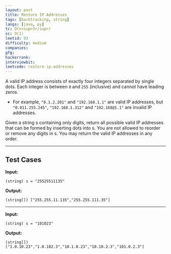 ```yaml
---
layout: post
title: Restore IP Addresses
tags: [backtracking, string]
langs: [java, py]
tc: O(n<sup>3</sup>)
sc: O(1)
leetid: 93
difficulty: medium
companies: 
gfg: 
hackerrank: 
interviewbit: 
leetcode: restore-ip-addresses
---
```


A valid IP address consists of exactly four integers separated by single dots. 
Each integer is between `0` and `255` (inclusive) and cannot have leading zeros. 
- For example, `"0.1.2.201"` and `"192.168.1.1"` are valid IP addresses, 
but `"0.011.255.245"`, `"192.168.1.312"` and `"192.168@1.1"` are invalid IP addresses.

Given a string s containing only digits, 
return all possible valid IP addresses that can be formed by inserting dots into s. 
You are not allowed to reorder or remove any digits in s. 
You may return the valid IP addresses in any order.

---

## Test Cases

**Input:**
```
(string) s = "25525511135"
```

**Output:**
```
(string[]) ["255.255.11.135","255.255.111.35"]
```

---

**Input:**
```
(string) s = "101023"
```

**Output:**
```
(string[]) ["1.0.10.23","1.0.102.3","10.1.0.23","10.10.2.3","101.0.2.3"]
```